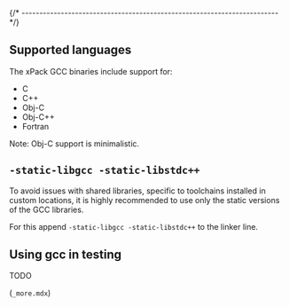 
{/* ------------------------------------------------------------------------ */}

## Supported languages

The xPack GCC binaries include support for:

- C
- C++
- Obj-C
- Obj-C++
- Fortran

Note: Obj-C support is minimalistic.

## `-static-libgcc -static-libstdc++`

To avoid issues with shared libraries, specific to toolchains installed
in custom locations, it is highly recommended to use only the
static versions of the GCC libraries.

For this append `-static-libgcc -static-libstdc++` to the linker line.

## Using gcc in testing

TODO

(`_more.mdx`)
